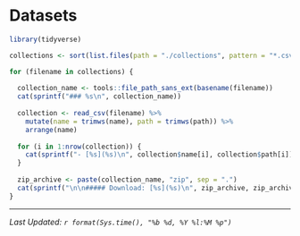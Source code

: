 # Datasets

```r
library(tidyverse)
```

```r

collections <- sort(list.files(path = "./collections", pattern = "*.csv", full.names = TRUE))

for (filename in collections) {
  
  collection_name <- tools::file_path_sans_ext(basename(filename))
  cat(sprintf("### %s\n", collection_name))
  
  collection <- read_csv(filename) %>% 
    mutate(name = trimws(name), path = trimws(path)) %>% 
    arrange(name)
  
  for (i in 1:nrow(collection)) {
    cat(sprintf("- [%s](%s)\n", collection$name[i], collection$path[i]))
  }
  
  zip_archive <- paste(collection_name, "zip", sep = ".")
  cat(sprintf("\n\n##### Download: [%s](%s)\n", zip_archive, zip_archive))
}
```

----

*Last Updated: `r format(Sys.time(), "%b %d, %Y %l:%M %p")`*
